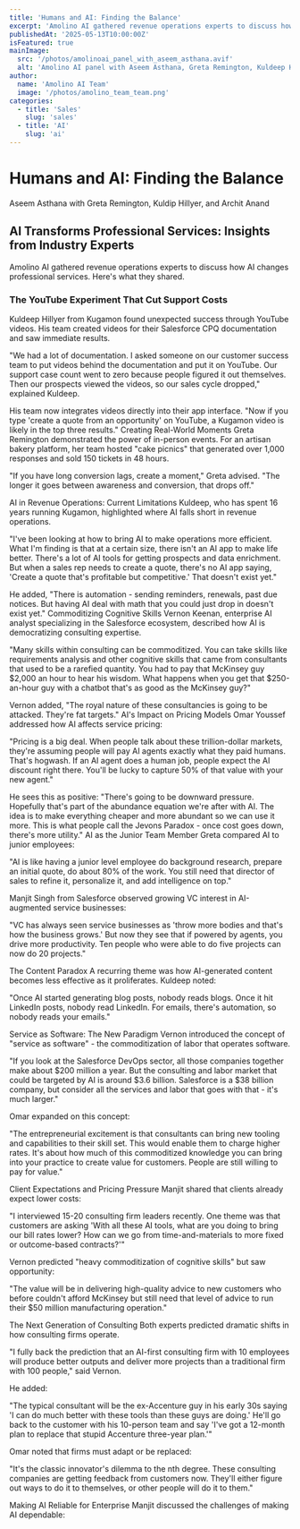 ```yaml
---
title: 'Humans and AI: Finding the Balance'
excerpt: 'Amolino AI gathered revenue operations experts to discuss how AI changes professional services. Heres what they shared.'
publishedAt: '2025-05-13T10:00:00Z'
isFeatured: true
mainImage:
  src: '/photos/amolinoai_panel_with_aseem_asthana.avif'
  alt: 'Amolino AI panel with Aseem Asthana, Greta Remington, Kuldeep Hillyer, and Archit Anand'
author:
  name: 'Amolino AI Team'
  image: '/photos/amolino_team_team.png'
categories:
  - title: 'Sales'
    slug: 'sales'
  - title: 'AI'
    slug: 'ai'
---
```



# Humans and AI: Finding the Balance

<LinkedInLink url="https://www.linkedin.com/in/aseemasthana/" name="Aseem Asthana">Aseem Asthana</LinkedInLink> with <LinkedInLink url="https://www.linkedin.com/in/greta-remington-745438/" name="Greta Remington">Greta Remington</LinkedInLink>,
<LinkedInLink url="https://www.linkedin.com/in/kuldip/" name="Kuldip Hillyer">Kuldip Hillyer</LinkedInLink>,
and <LinkedInLink url="https://www.linkedin.com/in/archit-anand/" name="Archit Anand">Archit Anand</LinkedInLink>

## AI Transforms Professional Services: Insights from Industry Experts

Amolino AI gathered revenue operations experts to discuss how AI changes professional services. Here's what they shared.

### The YouTube Experiment That Cut Support Costs

Kuldeep Hillyer from Kugamon found unexpected success through YouTube videos. His team created videos for their Salesforce CPQ documentation and saw immediate results.

"We had a lot of documentation. I asked someone on our customer success team to put videos behind the documentation and put it on YouTube. Our support case count went to zero because people figured it out themselves. Then our prospects viewed the videos, so our sales cycle dropped," explained Kuldeep.

His team now integrates videos directly into their app interface. "Now if you type 'create a quote from an opportunity' on YouTube, a Kugamon video is likely in the top three results."
Creating Real-World Moments
Greta Remington demonstrated the power of in-person events. For an artisan bakery platform, her team hosted "cake picnics" that generated over 1,000 responses and sold 150 tickets in 48 hours.

"If you have long conversion lags, create a moment," Greta advised. "The longer it goes between awareness and conversion, that drops off."

AI in Revenue Operations: Current Limitations
Kuldeep, who has spent 16 years running Kugamon, highlighted where AI falls short in revenue operations.

"I've been looking at how to bring AI to make operations more efficient. What I'm finding is that at a certain size, there isn't an AI app to make life better. There's a lot of AI tools for getting prospects and data enrichment. But when a sales rep needs to create a quote, there's no AI app saying, 'Create a quote that's profitable but competitive.' That doesn't exist yet."

He added, "There is automation - sending reminders, renewals, past due notices. But having AI deal with math that you could just drop in doesn't exist yet."
Commoditizing Cognitive Skills
Vernon Keenan, enterprise AI analyst specializing in the Salesforce ecosystem, described how AI is democratizing consulting expertise.

"Many skills within consulting can be commoditized. You can take skills like requirements analysis and other cognitive skills that came from consultants that used to be a rarefied quantity. You had to pay that McKinsey guy $2,000 an hour to hear his wisdom. What happens when you get that $250-an-hour guy with a chatbot that's as good as the McKinsey guy?"

Vernon added, "The royal nature of these consultancies is going to be attacked. They're fat targets."
AI's Impact on Pricing Models
Omar Youssef addressed how AI affects service pricing:

"Pricing is a big deal. When people talk about these trillion-dollar markets, they're assuming people will pay AI agents exactly what they paid humans. That's hogwash. If an AI agent does a human job, people expect the AI discount right there. You'll be lucky to capture 50% of that value with your new agent."

He sees this as positive: "There's going to be downward pressure. Hopefully that's part of the abundance equation we're after with AI. The idea is to make everything cheaper and more abundant so we can use it more. This is what people call the Jevons Paradox - once cost goes down, there's more utility."
AI as the Junior Team Member
Greta compared AI to junior employees:

"AI is like having a junior level employee do background research, prepare an initial quote, do about 80% of the work. You still need that director of sales to refine it, personalize it, and add intelligence on top."

Manjit Singh from Salesforce observed growing VC interest in AI-augmented service businesses:

"VC has always seen service businesses as 'throw more bodies and that's how the business grows.' But now they see that if powered by agents, you drive more productivity. Ten people who were able to do five projects can now do 20 projects."

The Content Paradox
A recurring theme was how AI-generated content becomes less effective as it proliferates. Kuldeep noted:

"Once AI started generating blog posts, nobody reads blogs. Once it hit LinkedIn posts, nobody read LinkedIn. For emails, there's automation, so nobody reads your emails."

Service as Software: The New Paradigm
Vernon introduced the concept of "service as software" - the commoditization of labor that operates software.

"If you look at the Salesforce DevOps sector, all those companies together make about $200 million a year. But the consulting and labor market that could be targeted by AI is around $3.6 billion. Salesforce is a $38 billion company, but consider all the services and labor that goes with that - it's much larger."

Omar expanded on this concept:

"The entrepreneurial excitement is that consultants can bring new tooling and capabilities to their skill set. This would enable them to charge higher rates. It's about how much of this commoditized knowledge you can bring into your practice to create value for customers. People are still willing to pay for value."

Client Expectations and Pricing Pressure
Manjit shared that clients already expect lower costs:

"I interviewed 15-20 consulting firm leaders recently. One theme was that customers are asking 'With all these AI tools, what are you doing to bring our bill rates lower? How can we go from time-and-materials to more fixed or outcome-based contracts?'"

Vernon predicted "heavy commoditization of cognitive skills" but saw opportunity:

"The value will be in delivering high-quality advice to new customers who before couldn't afford McKinsey but still need that level of advice to run their $50 million manufacturing operation."

The Next Generation of Consulting
Both experts predicted dramatic shifts in how consulting firms operate.

"I fully back the prediction that an AI-first consulting firm with 10 employees will produce better outputs and deliver more projects than a traditional firm with 100 people," said Vernon.

He added:

"The typical consultant will be the ex-Accenture guy in his early 30s saying 'I can do much better with these tools than these guys are doing.' He'll go back to the customer with his 10-person team and say 'I've got a 12-month plan to replace that stupid Accenture three-year plan.'"

Omar noted that firms must adapt or be replaced:

"It's the classic innovator's dilemma to the nth degree. These consulting companies are getting feedback from customers now. They'll either figure out ways to do it to themselves, or other people will do it to them."

Making AI Reliable for Enterprise
Manjit discussed the challenges of making AI dependable: